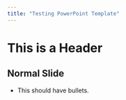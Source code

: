 ```yaml
---
title: "Testing PowerPoint Template"
---
```


# This is a Header

## Normal Slide

- This should have bullets.

